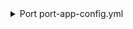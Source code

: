 <details>

<summary> Port port-app-config.yml </summary>

```yaml showLineNumbers
resources:
  - kind: folder
    selector:
      query: "true" # JQ boolean query. If evaluated to false - skip syncing the object.
      folders: # Specify the repositories and folders to include under this relative path.
        - path: integrations/* # Relative path to the folders within the repositories.
          repos:  # List of repositories to include folders from.
            - name: port-repo-3 # the name of the repository to include folders from.
              branch: new # Optional; branch name to map the folders from, defaults to the repository's default branch.
        - path: integrations/**/*
          repos:
            - name: port-repo-3
    port:
      entity:
        mappings:
          identifier: .folder.path
          title: .folder.path | split("/") | last
          blueprint: '"bitbucketRepository"'
          properties:
            url: >-
              .repo.links.html.href + "/src/" + .repo.mainbranch.name + "/" +
              .folder.path
            defaultBranch: .repo.mainbranch.name
            readme: file://README.md
```

</details>
